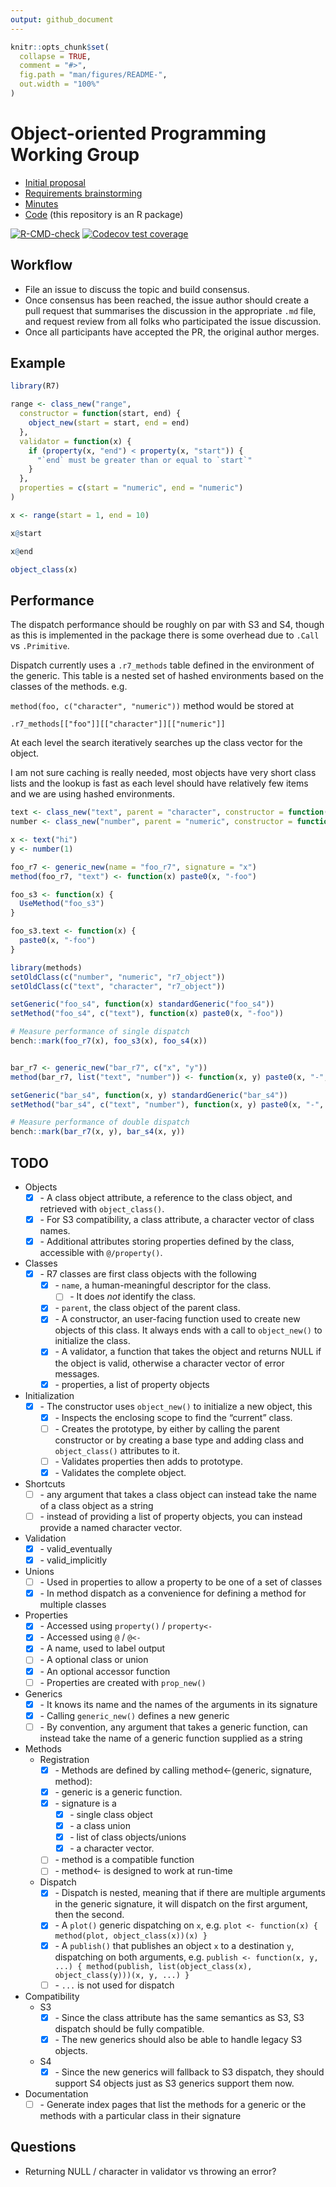 ```yaml
---
output: github_document
---
```


<!-- README.md is generated from README.Rmd. Please edit that file -->

```r
knitr::opts_chunk$set(
  collapse = TRUE,
  comment = "#>",
  fig.path = "man/figures/README-",
  out.width = "100%"
)
```

# Object-oriented Programming Working Group

* [Initial proposal](proposal/proposal.org)
* [Requirements brainstorming](spec/requirements.md)
* [Minutes](minutes/)
* [Code](R/) (this repository is an R package)

<!-- badges: start -->
[![R-CMD-check](https://github.com/RConsortium/OOP-WG/workflows/R-CMD-check/badge.svg)](https://github.com/RConsortium/OOP-WG/actions)
[![Codecov test coverage](https://codecov.io/gh/RConsortium/OOP-WG/branch/master/graph/badge.svg)](https://codecov.io/gh/RConsortium/OOP-WG?branch=master)
<!-- badges: end -->

## Workflow

* File an issue to discuss the topic and build consensus.
* Once consensus has been reached, the issue author should create a pull 
  request that summarises the discussion in the appropriate `.md` file,
  and request review from all folks who participated the issue discussion.
* Once all participants have accepted the PR, the original author merges.

## Example

```r
library(R7)

range <- class_new("range",
  constructor = function(start, end) {
    object_new(start = start, end = end)
  },
  validator = function(x) {
    if (property(x, "end") < property(x, "start")) {
      "`end` must be greater than or equal to `start`"
    }
  },
  properties = c(start = "numeric", end = "numeric")
)

x <- range(start = 1, end = 10)

x@start

x@end

object_class(x)
```

## Performance

The dispatch performance should be roughly on par with S3 and S4, though as this is implemented in the package there is some overhead due to `.Call` vs `.Primitive`.

Dispatch currently uses a `.r7_methods` table defined in the environment of the generic. This table is a nested set of hashed environments based on the classes of the methods. e.g.

`method(foo, c("character", "numeric"))` method would be stored at

`.r7_methods[["foo"]][["character"]][["numeric"]]`

At each level the search iteratively searches up the class vector for the object.

I am not sure caching is really needed, most objects have very short class lists and the lookup is fast as each level should have relatively few items and we are using hashed environments.

```r
text <- class_new("text", parent = "character", constructor = function(text) object_new(.data = text))
number <- class_new("number", parent = "numeric", constructor = function(x) object_new(.data = x))

x <- text("hi")
y <- number(1)

foo_r7 <- generic_new(name = "foo_r7", signature = "x")
method(foo_r7, "text") <- function(x) paste0(x, "-foo")

foo_s3 <- function(x) {
  UseMethod("foo_s3")
}

foo_s3.text <- function(x) {
  paste0(x, "-foo")
}

library(methods)
setOldClass(c("number", "numeric", "r7_object"))
setOldClass(c("text", "character", "r7_object"))

setGeneric("foo_s4", function(x) standardGeneric("foo_s4"))
setMethod("foo_s4", c("text"), function(x) paste0(x, "-foo"))

# Measure performance of single dispatch
bench::mark(foo_r7(x), foo_s3(x), foo_s4(x))


bar_r7 <- generic_new("bar_r7", c("x", "y"))
method(bar_r7, list("text", "number")) <- function(x, y) paste0(x, "-", y, "-bar")

setGeneric("bar_s4", function(x, y) standardGeneric("bar_s4"))
setMethod("bar_s4", c("text", "number"), function(x, y) paste0(x, "-", y, "-bar"))

# Measure performance of double dispatch
bench::mark(bar_r7(x, y), bar_s4(x, y))
```

## TODO

- Objects
  - [x] - A class object attribute, a reference to the class object, and retrieved with `object_class()`.
  - [x] - For S3 compatibility, a class attribute, a character vector of class names.
  - [x] - Additional attributes storing properties defined by the class, accessible with `@/property()`.
- Classes
  - [x] - R7 classes are first class objects with the following
    - [x] - `name`, a human-meaningful descriptor for the class.
      - [ ] - It does _not_ identify the class.
    - [x] - `parent`, the class object of the parent class.
    - [x] - A constructor, an user-facing function used to create new objects of this class. It always ends with a call to `object_new()` to initialize the class.
    - [x] - A validator, a function that takes the object and returns NULL if the object is valid, otherwise a character vector of error messages.
    - [x] - properties, a list of property objects
- Initialization
  - [x] - The constructor uses `object_new()` to initialize a new object, this
    - [x] - Inspects the enclosing scope to find the "current" class.
    - [ ] - Creates the prototype, by either by calling the parent constructor or by creating a base type and adding class and `object_class()` attributes to it.
    - [ ] - Validates properties then adds to prototype.
    - [x] - Validates the complete object.
- Shortcuts
  - [ ] - any argument that takes a class object can instead take the name of a class object as a string
  - [ ] - instead of providing a list of property objects, you can instead provide a named character vector.
- Validation
  - [x] - valid_eventually
  - [x] - valid_implicitly
- Unions
  - [ ] - Used in properties to allow a property to be one of a set of classes
  - [x] - In method dispatch as a convenience for defining a method for multiple classes
- Properties
  - [x] - Accessed using `property()` / `property<-`
  - [x] - Accessed using `@` / `@<-`
  - [x] - A name, used to label output
  - [ ] - A optional class or union
  - [x] - An optional accessor function
  - [ ] - Properties are created with `prop_new()`
- Generics
  - [x] - It knows its name and the names of the arguments in its signature
  - [x] - Calling `generic_new()` defines a new generic
  - [ ] - By convention, any argument that takes a generic function, can instead take the name of a generic function supplied as a string
- Methods
  - Registration
    - [x] - Methods are defined by calling method<-(generic, signature, method):
    - [x] - generic is a generic function.
    - [x] - signature is a
      - [x] - single class object
      - [x] - a class union
      - [x] - list of class objects/unions
      - [x] - a character vector.
    - [ ] - method is a compatible function
    - [ ] - method<- is designed to work at run-time
  - Dispatch
    - [x] - Dispatch is nested, meaning that if there are multiple arguments in the generic signature, it will dispatch on the first argument, then the second.
    - [x] - A `plot()` generic dispatching on `x`, e.g. ` plot <- function(x) { method(plot, object_class(x))(x) }`
    - [x] - A `publish()` that publishes an object `x` to a destination `y`, dispatching on both arguments, e.g. `publish <- function(x, y, ...) { method(publish, list(object_class(x), object_class(y)))(x, y, ...) }`
    - [ ] - `...` is not used for dispatch
- Compatibility
  - S3
    - [x] - Since the class attribute has the same semantics as S3, S3 dispatch should be fully compatible.
    - [x] - The new generics should also be able to handle legacy S3 objects.
  - S4
    - [x] - Since the new generics will fallback to S3 dispatch, they should support S4 objects just as S3 generics support them now.
- Documentation
  - [ ] - Generate index pages that list the methods for a generic or the methods with a particular class in their signature

## Questions

- Returning NULL / character in validator vs throwing an error?
